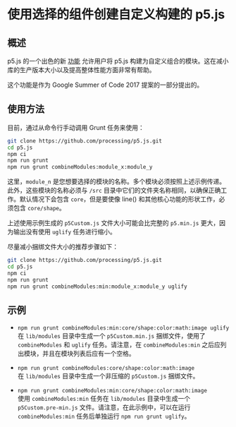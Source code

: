 # 使用选择的组件创建自定义构建的 p5.js

## 概述

p5.js 的一个出色的新 [功能](https://github.com/processing/p5.js/pull/2051) 允许用户将 p5.js 构建为自定义组合的模块。这在减小库的生产版本大小以及提高整体性能方面非常有帮助。

这个功能是作为 Google Summer of Code 2017 提案的一部分提出的。

## 使用方法

目前，通过从命令行手动调用 Grunt 任务来使用：

```sh
git clone https://github.com/processing/p5.js.git
cd p5.js
npm ci
npm run grunt
npm run grunt combineModules:module_x:module_y
```

这里，`module_n` 是您想要选择的模块的名称。多个模块必须按照上述示例传递。此外，这些模块的名称必须与 `/src` 目录中它们的文件夹名称相同，以确保正确工作。默认情况下会包含 `core`，但是要使像 line() 和其他核心功能的形状工作，必须包含 `core/shape`。

上述使用示例生成的 `p5Custom.js` 文件大小可能会比完整的 `p5.min.js` 更大，因为输出没有使用 `uglify` 任务进行缩小。

尽量减小捆绑文件大小的推荐步骤如下：

```sh
git clone https://github.com/processing/p5.js.git
cd p5.js
npm ci
npm run grunt
npm run grunt combineModules:min:module_x:module_y uglify
```

## 示例

* `npm run grunt combineModules:min:core/shape:color:math:image uglify`\
  在 `lib/modules` 目录中生成一个 `p5Custom.min.js` 捆绑文件，使用了 `combineModules` 和 `uglify` 任务。请注意，在 `combineModules:min` 之后应列出模块，并且在模块列表后应有一个空格。

* `npm run grunt combineModules:core/shape:color:math:image`\
  在 `lib/modules` 目录中生成一个非压缩的 `p5Custom.js` 捆绑文件。

* `npm run grunt combineModules:min:core/shape:color:math:image`\
  使用 `combineModules:min` 任务在 `lib/modules` 目录中生成一个 `p5Custom.pre-min.js` 文件。请注意，在此示例中，可以在运行 `combineModules:min` 任务后单独运行 `npm run grunt uglify`。
